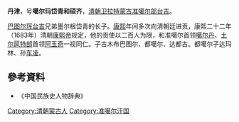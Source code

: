 '''丹津'''，号'''噶尔玛岱青和硕齐'''，[[清朝|清朝]][[卫拉特|卫拉特]][[蒙古|蒙古]][[准噶尔部|准噶尔部]][[台吉|台吉]]。

[[巴图尔珲台吉|巴图尔珲台吉]]兄弟墨尔根岱青的长子。[[康熙|康熙]]年间多次向清朝廷进贡，康熙二十二年（1683年）清朝[[康熙帝|康熙帝]]规定，他的贡使以二百人为限，和准噶尔首领[[噶尔丹|噶尔丹]]、[[土尔扈特部|土尔扈特部]]首领[[阿玉奇|阿玉奇]]一视同仁。子古木布巴图尔、都噶尔、达都古。都噶尔子达玛林、孙[[车凌_(准噶尔)|车凌]]。

==參考資料==
* 《中国民族史人物辞典》
[[Category:清朝蒙古人|Category:清朝蒙古人]]
[[Category:准噶尔汗国|Category:准噶尔汗国]]
